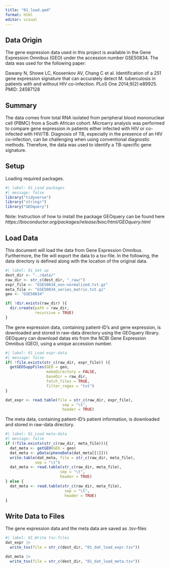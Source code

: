 ```yaml
---
title: "01_load.qmd"
format: html
editor: visual
---
```


## Data Origin

The gene expression data used in this project is available in the Gene Expression Omnibus (GEO) under the accession number GSE50834. The data was used for the following paper:

Dawany N, Showe LC, Kossenkov AV, Chang C et al. Identification of a 251 gene expression signature that can accurately detect M. tuberculosis in patients with and without HIV co-infection. PLoS One 2014;9(2):e89925. PMID: 24587128

## Summary

The data comes from total RNA isolated from peripheral blood mononuclear cell (PBMC) from a South African cohort. Microarry analysis was performed to compare gene expression in patients either infected with HIV or co-infected with HIV/TB. Diagnosis of TB, especially in the presence of an HIV co-infection, can be challenging when using conventional diagnostic methods. Therefore, the data was used to identify a TB-specific gene signature.

## Setup

Loading required packages.

```r
#| label: 01_Load packages
#| message: false
library("tidyverse")
library("stringr")
library("GEOquery")
```

Note: Instruction of how to install the package GEOquery can be found here *https://bioconductor.org/packages/release/bioc/html/GEOquery.html*

## Load Data

This document will load the data from Gene Expression Omnibus. Furthermore, the file will export the data to a tsv-file. In the following, the data directory is defined along with the location of the original data.

```r
#| label: 01_Set up
dest_dir <- "../data/"
raw_dir <- str_c(dest_dir, "_raw/")
expr_file <- "GSE50834_non-normalized.txt.gz"
meta_file <- "GSE50834_series_matrix.txt.gz"
geo <- "GSE50834"

if( !dir.exists(raw_dir) ){
  dir.create(path = raw_dir,
             recursive = TRUE)
}
```

The gene expression data, containing patient-ID's and gene expression, is downloaded and stored in raw-data directory using the GEOquery library. GEOquery can download datas ets from the NCBI Gene Expression Omnibus (GEO), using a unique accession number.

```r
#| label: 01_Load expr-data
#| message: false
if( !file.exists(str_c(raw_dir, expr_file)) ){
  getGEOSuppFiles(GEO = geo,
                  makeDirectory = FALSE,
                  baseDir = raw_dir,
                  fetch_files = TRUE,
                  filter_regex = "txt")
}

dat_expr <- read.table(file = str_c(raw_dir, expr_file),
                         sep = "\t",
                         header = TRUE)
```

The meta data, containing patient-ID's patient information, is downloaded and stored in raw-data directory.

```r
#| label: 01_Load meta-data
#| message: false
if (!file.exists(str_c(raw_dir, meta_file))){
  dat_meta <- getGEO(GEO = geo)
  dat_meta <- pData(phenoData(dat_meta[[1]]))
  write.table(dat_meta, file = str_c(raw_dir, meta_file), 
             sep = "\t")
  dat_meta <- read.table(str_c(raw_dir, meta_file), 
                        sep = "\t",
                        header = TRUE)
} else {
  dat_meta <- read.table(str_c(raw_dir, meta_file), 
                          sep = "\t",
                          header = TRUE)
}
```

## Write Data to Files

The gene expression data and the meta data are saved as .tsv-files

```r
#| label: 01_Write tsv-files
dat_expr |> 
  write_tsv(file = str_c(dest_dir, "01_dat_load_expr.tsv"))

dat_meta |> 
  write_tsv(file = str_c(dest_dir, "01_dat_load_meta.tsv"))
```
